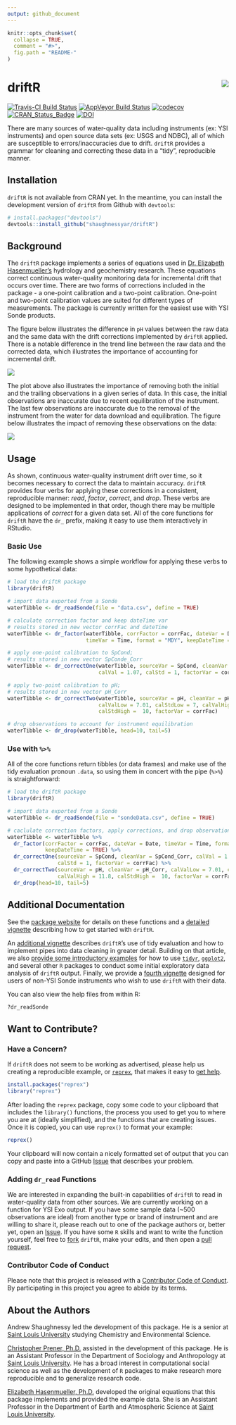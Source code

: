 ```yaml
---
output: github_document
---
```


<!-- README.md is generated from README.Rmd. Please edit that file -->

```r
knitr::opts_chunk$set(
  collapse = TRUE,
  comment = "#>",
  fig.path = "README-"
)
```

# driftR  <img src="man/figures/logo.png" align="right" />

[![Travis-CI Build Status](https://travis-ci.org/shaughnessyar/driftR.svg?branch=master)](https://travis-ci.org/shaughnessyar/driftR)
[![AppVeyor Build Status](https://ci.appveyor.com/api/projects/status/github/shaughnessyar/driftR?branch=master&svg=true)](https://ci.appveyor.com/project/shaughnessyar/driftR)
[![codecov](https://codecov.io/gh/shaughnessyar/driftR/branch/master/graph/badge.svg)](https://codecov.io/gh/shaughnessyar/driftR)
[![CRAN_Status_Badge](http://www.r-pkg.org/badges/version/driftR)](https://cran.r-project.org/package=driftR)
[![DOI](https://zenodo.org/badge/91733812.svg)](https://zenodo.org/badge/latestdoi/91733812)

There are many sources of water-quality data including instruments (ex: YSI instruments) and open source data sets (ex: USGS and NDBC), all of which are susceptible to errors/inaccuracies due to drift. `driftR` provides a grammar for cleaning and correcting these data in a "tidy", reproducible manner. 

## Installation

`driftR` is not available from CRAN yet. In the meantime, you can install the development version of `driftR` from Github with `devtools`:

```r
# install.packages("devtools")
devtools::install_github("shaughnessyar/driftR")
```

## Background
The `driftR` package implements a series of equations used in [Dr. Elizabeth Hasenmueller's](https://hasenmuellerlab.weebly.com) hydrology and geochemistry research. These equations correct continuous water-quality monitoring data for incremental drift that occurs over time. There are two forms of corrections included in the package - a one-point calibration and a two-point calibration. One-point and two-point calibration values are suited for different types of measurements.  The package is currently written for the easiest use with YSI Sonde products. 

The figure below illustrates the difference in `pH` values between the raw data and the same data with the drift corrections implemented by `driftR` applied. There is a notable difference in the trend line between the raw data and the corrected data, which illustrates the importance of accounting for incremental drift.

![](man/figures/pH_noDrop.png)

The plot above also illustrates the importance of removing both the initial and the trailing observations in a given series of data. In this case, the initial observations are inaccurate due to recent equilibration of the instrument. The last few observations are inaccurate due to the removal of the instrument from the water for data download and equilibration. The figure below illustrates the impact of removing these observations on the data:

![](man/figures/pH_Drop.png)

## Usage
As shown, continuous water-quality instrument drift over time, so it becomes necessary to correct the data to maintain accuracy. `driftR` provides four verbs for applying these corrections in a consistent, reproducible manner: *read*, *factor*, *correct*, and *drop*. These verbs are designed to be implemented in that order, though there may be multiple applications of *correct* for a given data set. All of the core functions for `driftR` have the `dr_` prefix, making it easy to use them interactively in RStudio. 

### Basic Use

The following example shows a simple workflow for applying these verbs to some hypothetical data:

```r
# load the driftR package
library(driftR)

# import data exported from a Sonde 
waterTibble <- dr_readSonde(file = "data.csv", define = TRUE)

# calculate correction factor and keep dateTime var
# results stored in new vector corrFac and dateTime
waterTibble <- dr_factor(waterTibble, corrFactor = corrFac, dateVar = Date, 
                         timeVar = Time, format = "MDY", keepDateTime = FALSE)

# apply one-point calibration to SpCond;
# results stored in new vector SpConde_Corr
waterTibble <- dr_correctOne(waterTibble, sourceVar = SpCond, cleanVar = SpCond_Corr, 
                             calVal = 1.07, calStd = 1, factorVar = corrFac)

# apply two-point calibration to pH;
# results stored in new vector pH_Corr
waterTibble <- dr_correctTwo(waterTibble, sourceVar = pH, cleanVar = pH_Corr, 
                             calValLow = 7.01, calStdLow = 7, calValHigh = 11.8, 
                             calStdHigh =  10, factorVar = corrFac)

# drop observations to account for instrument equilibration
waterTibble <- dr_drop(waterTibble, head=10, tail=5)
```

### Use with `%>%`

All of the core functions return tibbles (or data frames) and make use of the tidy evaluation pronoun `.data`, so using them in concert with the pipe (`%>%`) is straightforward:

```r
# load the driftR package
library(driftR)

# import data exported from a Sonde 
waterTibble <- dr_readSonde(file = "sondeData.csv", define = TRUE)

# caclulate correction factors, apply corrections, and drop observations
waterTibble <- waterTibble %>%
  dr_factor(corrFactor = corrFac, dateVar = Date, timeVar = Time, format = "MDY", 
            keepDateTime = TRUE) %>%
  dr_correctOne(sourceVar = SpCond, cleanVar = SpCond_Corr, calVal = 1.07, 
                calStd = 1, factorVar = corrFac) %>%
  dr_correctTwo(sourceVar = pH, cleanVar = pH_Corr, calValLow = 7.01, calStdLow = 7, 
                calValHigh = 11.8, calStdHigh =  10, factorVar = corrFac) %>%
  dr_drop(head=10, tail=5)
```

## Additional Documentation
See the [package website](https://shaughnessyar.github.io/driftR/) for details on these functions and a [detailed vignette](https://shaughnessyar.github.io/driftR/articles/driftR.html) describing how to get started with `driftR`. 

An [additional vignette](https://shaughnessyar.github.io/driftR/articles/TidyEval.html) describes `driftR`'s use of tidy evaluation and how to implement pipes into data cleaning in greater detail. Building on that article, we also [provide some introductory examples](https://shaughnessyar.github.io/driftR/articles/ExploringData.html) for how to use [`tidyr`](http://tidyr.tidyverse.org), [`ggplot2`](http://ggplot2.tidyverse.org), and several other `R` packages to conduct some initial exploratory data analysis of `driftR` output. Finally, we provide a [fourth vignette](https://shaughnessyar.github.io/driftR/articles/OtherData.html) designed for users of non-YSI Sonde instruments who wish to use `driftR` with their data.

You can also view the help files from within R:

```r
?dr_readSonde
```

## Want to Contribute?
### Have a Concern?
If `driftR` does not seem to be working as advertised, please help us creating a reproducible example, or [`reprex`](https://github.com/tidyverse/reprex), that makes it easy to [get help](https://www.tidyverse.org/help/). 

```r
install.packages("reprex")
library("reprex")
```

After loading the `reprex` package, copy some code to your clipboard that includes the `library()` functions, the process you used to get you to where you are at (ideally simplified), and the functions that are creating issues. Once it is copied, you can use `reprex()` to format your example:

```r
reprex()
```

Your clipboard will now contain a nicely formatted set of output that you can copy and paste into a GitHub  [Issue](https://github.com/shaughnessyar/driftR/issues) that describes your problem.

### Adding `dr_read` Functions
We are interested in expanding the built-in capabilities of `driftR` to read in water-quality data from other sources. We are currently working on a function for YSI Exo output. If you have some sample data (~500 observations are ideal) from another type or brand of instrument and are willing to share it, please reach out to one of the package authors or, better yet, open an [Issue](https://github.com/shaughnessyar/driftR/issues). If you have some `R` skills and want to write the function yourself, feel free to [fork](https://help.github.com/articles/fork-a-repo/) `driftR`, make your edits, and then open a [pull request](https://help.github.com/articles/about-pull-requests/).

### Contributor Code of Conduct
Please note that this project is released with a [Contributor Code of Conduct](https://github.com/shaughnessyar/driftR/blob/master/CONDUCT.md). By participating in this project you agree to abide by its terms.

## About the Authors
Andrew Shaughnessy led the development of this package. He is a senior at [Saint Louis University](https://www.slu.edu) studying Chemistry and Environmental Science.

[Christopher Prener, Ph.D.](https://chris-prener.github.io) assisted in the development of this package. He is an Assistant Professor in the Department of Sociology and Anthropology at [Saint Louis University](https://www.slu.edu). He has a broad interest in computational social science as well as the development of `R` packages to make research more reproducible and to generalize research code.

[Elizabeth Hasenmueller, Ph.D.](https://hasenmuellerlab.weebly.com) developed the original equations that this package implements and provided the example data. She is an Assistant Professor in the Department of Earth and Atmospheric Science at [Saint Louis University](https://www.slu.edu).
